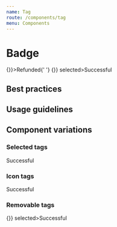 ```yaml
---
name: Tag
route: /components/tag
menu: Components
---
```



# Badge

<Playground wrapper={Wrapper}>
  <Fragment>
    <Tag onRemove={() => {}}>Refunded</Tag>{' '}
    <Tag onRemove={() => {}} selected>Successful</Tag>
  </Fragment>
</Playground>

<PropTable component={Tag} />

## Best practices

## Usage guidelines

## Component variations

### Selected tags

<Playground wrapper={Wrapper}>
  <Fragment>
    <Tag selected>Successful</Tag>
  </Fragment>
</Playground>

### Icon tags

<Playground wrapper={Wrapper}>
  <Fragment>
    <Tag>Successful</Tag>
  </Fragment>
</Playground>

### Removable tags

<Playground wrapper={Wrapper}>
  <Fragment>
    <Tag onRemove={() => {}} selected>Successful</Tag>
  </Fragment>
</Playground>
